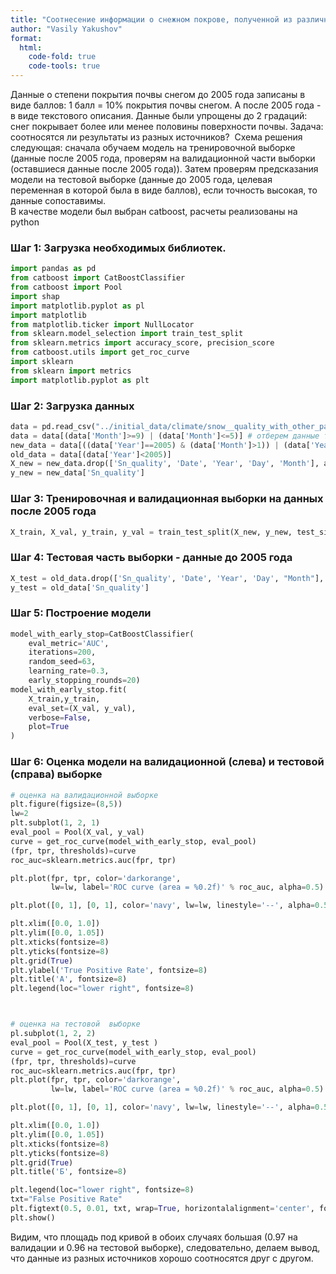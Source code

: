 ```yaml
---
title: "Соотнесение информации о снежном покрове, полученной из различных источников"
author: "Vasily Yakushov"
format: 
  html: 
    code-fold: true
    code-tools: true
---
```


Данные о степени покрытия почвы снегом до 2005 года записаны в виде баллов: 1 балл = 10% покрытия почвы снегом. А после 2005 года - в виде текстового описания. Данные были упрощены до 2 градаций: снег покрывает более или менее половины поверхности почвы. Задача: соотносятся ли результаты из разных источников?
\ Схема решения следующая: сначала обучаем модель на тренировочной выборке (данные после 2005 года, проверям на валидационной части выборки (оставшиеся данные после 2005 года)). Затем проверям предсказания модели на тестовой выборке (данные до 2005 года, целевая переменная в которой была в виде баллов), если точность высокая, то данные сопоставимы.\
В качестве модели был выбран catboost, расчеты реализованы на python

### Шаг 1: Загрузка необходимых библиотек.
```python
import pandas as pd
from catboost import CatBoostClassifier
from catboost import Pool
import shap
import matplotlib.pyplot as pl
import matplotlib
from matplotlib.ticker import NullLocator
from sklearn.model_selection import train_test_split
from sklearn.metrics import accuracy_score, precision_score
from catboost.utils import get_roc_curve
import sklearn
from sklearn import metrics
import matplotlib.pyplot as plt

```

### Шаг 2: Загрузка данных
```python
data = pd.read_csv("../initial_data/climate/snow__quality_with_other_parametrs.csv", sep = ';', decimal = ',')
data = data[(data['Month']>=9) | (data['Month']<=5)] # отберем данные только за зимний период
new_data = data[((data['Year']==2005) & (data['Month']>1)) | (data['Year']>2005)]
old_data = data[(data['Year']<2005)]
X_new = new_data.drop(['Sn_quality', 'Date', 'Year', 'Day', 'Month'], axis=1)
y_new = new_data['Sn_quality']
```
### Шаг 3: Тренировочная и валидационная выборки на данных после 2005 года
```python
X_train, X_val, y_train, y_val = train_test_split(X_new, y_new, test_size=0.2, random_state=42)
```

### Шаг 4: Тестовая часть выборки - данные до 2005 года
```python
X_test = old_data.drop(['Sn_quality', 'Date', 'Year', 'Day', "Month"], axis=1)
y_test = old_data['Sn_quality']
```
### Шаг 5: Построение модели

```python
model_with_early_stop=CatBoostClassifier(
    eval_metric='AUC',
    iterations=200,
    random_seed=63,
    learning_rate=0.3,
    early_stopping_rounds=20)
model_with_early_stop.fit(
    X_train,y_train,
    eval_set=(X_val, y_val),
    verbose=False,
    plot=True
)
```
### Шаг 6: Оценка модели на валидационной (слева) и тестовой (справа) выборке

```python

# оценка на валидационной выборке
plt.figure(figsize=(8,5))
lw=2
plt.subplot(1, 2, 1)
eval_pool = Pool(X_val, y_val)
curve = get_roc_curve(model_with_early_stop, eval_pool)
(fpr, tpr, thresholds)=curve
roc_auc=sklearn.metrics.auc(fpr, tpr)

plt.plot(fpr, tpr, color='darkorange',
         lw=lw, label='ROC curve (area = %0.2f)' % roc_auc, alpha=0.5)

plt.plot([0, 1], [0, 1], color='navy', lw=lw, linestyle='--', alpha=0.5)

plt.xlim([0.0, 1.0])
plt.ylim([0.0, 1.05])
plt.xticks(fontsize=8)
plt.yticks(fontsize=8)
plt.grid(True)
plt.ylabel('True Positive Rate', fontsize=8)
plt.title('A', fontsize=8)
plt.legend(loc="lower right", fontsize=8)



# оценка на тестовой  выборке
pl.subplot(1, 2, 2)
eval_pool = Pool(X_test, y_test )
curve = get_roc_curve(model_with_early_stop, eval_pool)
(fpr, tpr, thresholds)=curve
roc_auc=sklearn.metrics.auc(fpr, tpr)
plt.plot(fpr, tpr, color='darkorange',
         lw=lw, label='ROC curve (area = %0.2f)' % roc_auc, alpha=0.5)

plt.plot([0, 1], [0, 1], color='navy', lw=lw, linestyle='--', alpha=0.5)

plt.xlim([0.0, 1.0])
plt.ylim([0.0, 1.05])
plt.xticks(fontsize=8)
plt.yticks(fontsize=8)
plt.grid(True)
plt.title('Б', fontsize=8)

plt.legend(loc="lower right", fontsize=8)
txt="False Positive Rate"
plt.figtext(0.5, 0.01, txt, wrap=True, horizontalalignment='center', fontsize=10)
plt.show()
```
Видим, что площадь под кривой в обоих случаях большая (0.97 на валидации и 0.96 на тестовой выборке), следовательно, делаем вывод, что данные из разных источников хорошо соотносятся друг с другом.
